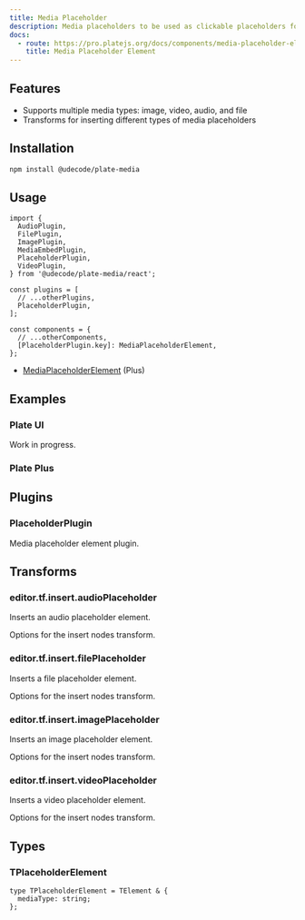 ```yaml
---
title: Media Placeholder
description: Media placeholders to be used as clickable placeholders for various media types (image, video, audio, file).
docs:
  - route: https://pro.platejs.org/docs/components/media-placeholder-element
    title: Media Placeholder Element
---
```


<PackageInfo>

## Features

- Supports multiple media types: image, video, audio, and file
- Transforms for inserting different types of media placeholders

</PackageInfo>

## Installation

```bash
npm install @udecode/plate-media
```

## Usage

```tsx
import {
  AudioPlugin,
  FilePlugin,
  ImagePlugin,
  MediaEmbedPlugin,
  PlaceholderPlugin,
  VideoPlugin,
} from '@udecode/plate-media/react';
```

```tsx
const plugins = [
  // ...otherPlugins,
  PlaceholderPlugin,
];
```

```tsx
const components = {
  // ...otherComponents,
  [PlaceholderPlugin.key]: MediaPlaceholderElement,
};
```

- [MediaPlaceholderElement](https://pro.platejs.org/docs/components/media-placeholder-element) (Plus)

## Examples

### Plate UI

Work in progress.

### Plate Plus

<ComponentPreviewPro name="media-placeholder-pro" />

## Plugins

### PlaceholderPlugin

Media placeholder element plugin.

## Transforms

### editor.tf.insert.audioPlaceholder

Inserts an audio placeholder element.

<APIParameters>
  <APIItem name="options" type="InsertNodesOptions">
    Options for the insert nodes transform.
  </APIItem>
</APIParameters>

### editor.tf.insert.filePlaceholder

Inserts a file placeholder element.

<APIParameters>
  <APIItem name="options" type="InsertNodesOptions">
    Options for the insert nodes transform.
  </APIItem>
</APIParameters>

### editor.tf.insert.imagePlaceholder

Inserts an image placeholder element.

<APIParameters>
  <APIItem name="options" type="InsertNodesOptions">
    Options for the insert nodes transform.
  </APIItem>
</APIParameters>

### editor.tf.insert.videoPlaceholder

Inserts a video placeholder element.

<APIParameters>
  <APIItem name="options" type="InsertNodesOptions">
    Options for the insert nodes transform.
  </APIItem>
</APIParameters>

## Types

### TPlaceholderElement

```tsx
type TPlaceholderElement = TElement & {
  mediaType: string;
};
```
